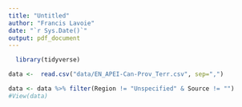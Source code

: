 ```yaml
---
title: "Untitled"
author: "Francis Lavoie"
date: "`r Sys.Date()`"
output: pdf_document
---
```


```r
  library(tidyverse)
```


```r
data <-  read.csv("data/EN_APEI-Can-Prov_Terr.csv", sep=",")
```

```r
data <- data %>% filter(Region != "Unspecified" & Source != "")
#View(data)
```



